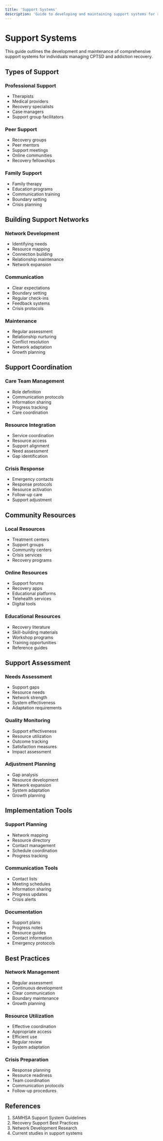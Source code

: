 ```yaml
---
title: 'Support Systems'
description: 'Guide to developing and maintaining support systems for recovery'
---
```


# Support Systems

This guide outlines the development and maintenance of comprehensive support systems for individuals managing CPTSD and addiction recovery.

## Types of Support

### Professional Support

- Therapists
- Medical providers
- Recovery specialists
- Case managers
- Support group facilitators

### Peer Support

- Recovery groups
- Peer mentors
- Support meetings
- Online communities
- Recovery fellowships

### Family Support

- Family therapy
- Education programs
- Communication training
- Boundary setting
- Crisis planning

## Building Support Networks

### Network Development

- Identifying needs
- Resource mapping
- Connection building
- Relationship maintenance
- Network expansion

### Communication

- Clear expectations
- Boundary setting
- Regular check-ins
- Feedback systems
- Crisis protocols

### Maintenance

- Regular assessment
- Relationship nurturing
- Conflict resolution
- Network adaptation
- Growth planning

## Support Coordination

### Care Team Management

- Role definition
- Communication protocols
- Information sharing
- Progress tracking
- Care coordination

### Resource Integration

- Service coordination
- Resource access
- Support alignment
- Need assessment
- Gap identification

### Crisis Response

- Emergency contacts
- Response protocols
- Resource activation
- Follow-up care
- Support adjustment

## Community Resources

### Local Resources

- Treatment centers
- Support groups
- Community centers
- Crisis services
- Recovery programs

### Online Resources

- Support forums
- Recovery apps
- Educational platforms
- Telehealth services
- Digital tools

### Educational Resources

- Recovery literature
- Skill-building materials
- Workshop programs
- Training opportunities
- Reference guides

## Support Assessment

### Needs Assessment

- Support gaps
- Resource needs
- Network strength
- System effectiveness
- Adaptation requirements

### Quality Monitoring

- Support effectiveness
- Resource utilization
- Outcome tracking
- Satisfaction measures
- Impact assessment

### Adjustment Planning

- Gap analysis
- Resource development
- Network expansion
- System adaptation
- Growth planning

## Implementation Tools

### Support Planning

- Network mapping
- Resource directory
- Contact management
- Schedule coordination
- Progress tracking

### Communication Tools

- Contact lists
- Meeting schedules
- Information sharing
- Progress updates
- Crisis alerts

### Documentation

- Support plans
- Progress notes
- Resource guides
- Contact information
- Emergency protocols

## Best Practices

### Network Management

- Regular assessment
- Continuous development
- Clear communication
- Boundary maintenance
- Growth planning

### Resource Utilization

- Effective coordination
- Appropriate access
- Efficient use
- Regular review
- System adaptation

### Crisis Preparation

- Response planning
- Resource readiness
- Team coordination
- Communication protocols
- Follow-up procedures

## References

1. SAMHSA Support System Guidelines
2. Recovery Support Best Practices
3. Network Development Research
4. Current studies in support systems
